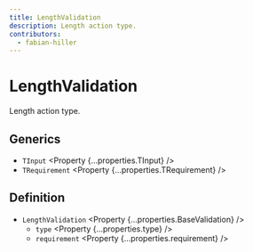 ```yaml
---
title: LengthValidation
description: Length action type.
contributors:
  - fabian-hiller
---
```



# LengthValidation

Length action type.

## Generics

- `TInput` <Property {...properties.TInput} />
- `TRequirement` <Property {...properties.TRequirement} />

## Definition

- `LengthValidation` <Property {...properties.BaseValidation} />
  - `type` <Property {...properties.type} />
  - `requirement` <Property {...properties.requirement} />
